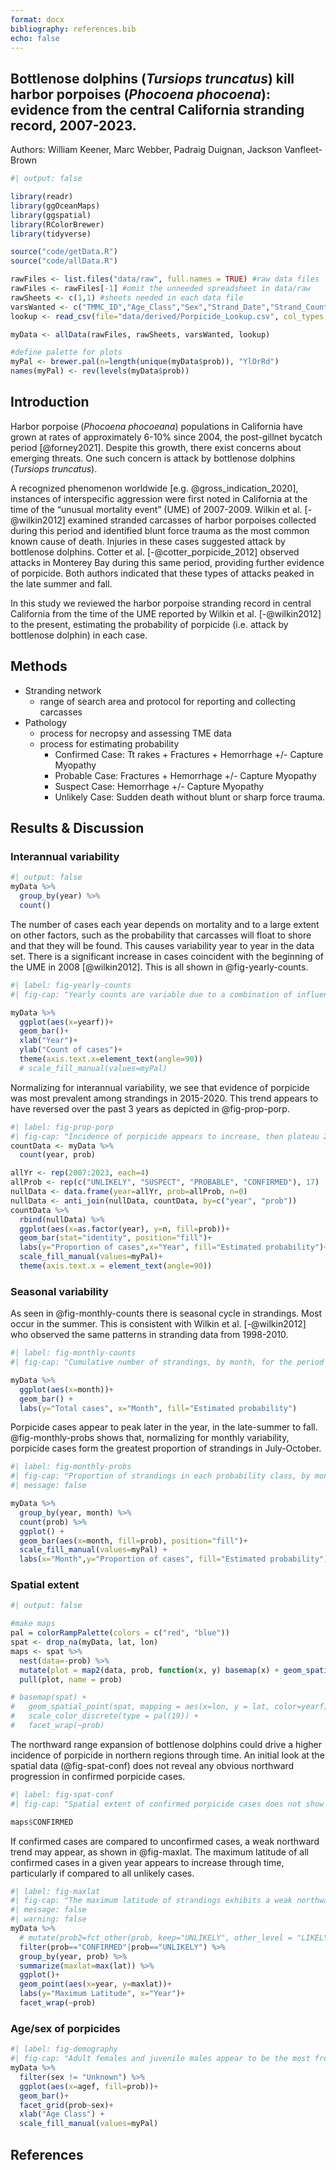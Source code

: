 ```yaml
---
format: docx
bibliography: references.bib
echo: false
---
```


## Bottlenose dolphins (*Tursiops truncatus*) kill harbor porpoises (*Phocoena phocoena*): evidence from the central California stranding record, 2007-2023.

Authors: William Keener, Marc Webber, Padraig Duignan, Jackson Vanfleet-Brown


```r
#| output: false

library(readr)
library(ggOceanMaps)
library(ggspatial)
library(RColorBrewer)
library(tidyverse)

source("code/getData.R")
source("code/allData.R")

rawFiles <- list.files("data/raw", full.names = TRUE) #raw data files
rawFiles <- rawFiles[-1] #omit the unneeded spreadsheet in data/raw
rawSheets <- c(1,1) #sheets needed in each data file
varsWanted <- c("TMMC_ID","Age_Class","Sex","Strand_Date","Strand_County", "County", "Latitude", "Longitude") #vars wanted
lookup <- read_csv(file="data/derived/Porpicide_Lookup.csv", col_types = "cf") #lookup table

myData <- allData(rawFiles, rawSheets, varsWanted, lookup)

#define palette for plots
myPal <- brewer.pal(n=length(unique(myData$prob)), "YlOrRd")
names(myPal) <- rev(levels(myData$prob))
```

## Introduction

Harbor porpoise (*Phocoena phocoeana*) populations in California have grown at rates of approximately 6-10% since 2004, the post-gillnet bycatch period [@forney2021]. Despite this growth, there exist concerns about emerging threats. One such concern is attack by bottlenose dolphins (*Tursiops truncatus*). 

A recognized phenomenon worldwide [e.g. @gross_indication_2020], instances of interspecific aggression were first noted in California at the time of the "unusual mortality event" (UME) of 2007-2009. Wilkin et al. [-@wilkin2012] examined stranded carcasses of harbor porpoises collected during this period and identified blunt force trauma as the most common known cause of death. Injuries in these cases suggested attack by bottlenose dolphins. Cotter et al. [-@cotter_porpicide_2012] observed attacks in Monterey Bay during this same period, providing further evidence of porpicide. Both authors indicated that these types of attacks peaked in the late summer and fall.

In this study we reviewed the harbor porpoise stranding record in central California from the time of the UME reported by Wilkin et al. [-@wilkin2012] to the present, estimating the probability of porpicide (i.e. attack by bottlenose dolphin) in each case.

## Methods

-   Stranding network
    -   range of search area and protocol for reporting and collecting carcasses
-   Pathology
    -   process for necropsy and assessing TME data
    -   process for estimating probability
        -   Confirmed Case: Tt rakes + Fractures + Hemorrhage +/- Capture Myopathy
        -   Probable Case: Fractures + Hemorrhage +/- Capture Myopathy
        -   Suspect Case: Hemorrhage +/- Capture Myopathy
        -   Unlikely Case: Sudden death without blunt or sharp force trauma.

## Results & Discussion

### Interannual variability

```r
#| output: false
myData %>%
  group_by(year) %>%
  count()

```

The number of cases each year depends on mortality and to a large extent on other factors, such as the probability that carcasses will float to shore and that they will be found. This causes variability year to year in the data set. There is a significant increase in cases coincident with the beginning of the UME in 2008 [@wilkin2012]. This is all shown in @fig-yearly-counts.

```r
#| label: fig-yearly-counts
#| fig-cap: "Yearly counts are variable due to a combination of influences."

myData %>%
  ggplot(aes(x=yearf))+
  geom_bar()+
  xlab("Year")+
  ylab("Count of cases")+
  theme(axis.text.x=element_text(angle=90))
  # scale_fill_manual(values=myPal)
```

Normalizing for interannual variability, we see that evidence of porpicide was most prevalent among strandings in 2015-2020. This trend appears to have reversed over the past 3 years as depicted in @fig-prop-porp.

```r
#| label: fig-prop-porp
#| fig-cap: "Incidence of porpicide appears to increase, then plateau 2015-2020, before decreasing again in recent years."
countData <- myData %>%
  count(year, prob)

allYr <- rep(2007:2023, each=4)
allProb <- rep(c("UNLIKELY", "SUSPECT", "PROBABLE", "CONFIRMED"), 17)
nullData <- data.frame(year=allYr, prob=allProb, n=0)
nullData <- anti_join(nullData, countData, by=c("year", "prob"))
countData %>%
  rbind(nullData) %>%
  ggplot(aes(x=as.factor(year), y=n, fill=prob))+
  geom_bar(stat="identity", position="fill")+
  labs(y="Proportion of cases",x="Year", fill="Estimated probability")+
  scale_fill_manual(values=myPal)+
  theme(axis.text.x = element_text(angle=90))
```

### Seasonal variability

As seen in @fig-monthly-counts there is seasonal cycle in strandings. Most occur in the summer. This is consistent with Wilkin et al. [-@wilkin2012] who observed the same patterns in stranding data from 1998-2010.

```r
#| label: fig-monthly-counts
#| fig-cap: "Cumulative number of strandings, by month, for the period 2007-2023. Shows most strandings occur during the Summer."

myData %>%
  ggplot(aes(x=month))+
  geom_bar() +
  labs(y="Total cases", x="Month", fill="Estimated probability")
```

Porpicide cases appear to peak later in the year, in the late-summer to fall. @fig-monthly-probs shows that, normalizing for monthly variability, porpicide cases form the greatest proportion of strandings in July-October.

```r
#| label: fig-monthly-probs
#| fig-cap: "Proportion of strandings in each probability class, by month. These proportions are derived from the 18 year period Jan 2007- Dec 2023"
#| message: false

myData %>%
  group_by(year, month) %>%
  count(prob) %>% 
  ggplot() +
  geom_bar(aes(x=month, fill=prob), position="fill")+
  scale_fill_manual(values=myPal) +
  labs(x="Month",y="Proportion of cases", fill="Estimated probability")

```

### Spatial extent

```r
#| output: false

#make maps
pal = colorRampPalette(colors = c("red", "blue"))
spat <- drop_na(myData, lat, lon)
maps <- spat %>%
  nest(data=-prob) %>%
  mutate(plot = map2(data, prob, function(x, y) basemap(x) + geom_spatial_point(x, mapping = aes(x=lon, y = lat, color=yearf), crs = 4326) + scale_color_discrete(type = pal(19)) + labs(color="Year") + ggtitle(y))) %>%
  pull(plot, name = prob)

# basemap(spat) +
#   geom_spatial_point(spat, mapping = aes(x=lon, y = lat, color=yearf), crs = 4326)+
#   scale_color_discrete(type = pal(19)) +
#   facet_wrap(~prob)
```
The northward range expansion of bottlenose dolphins could drive a higher incidence of porpicide in northern regions through time. An initial look at the spatial data (@fig-spat-conf) does not reveal any obvious northward progression in confirmed porpicide cases.

```r
#| label: fig-spat-conf
#| fig-cap: "Spatial extent of confirmed porpicide cases does not show any chronological trends, such as a northward progression which may have been the effect of range expansion documented in California bottlenose dolphins."

maps$CONFIRMED
```

If confirmed cases are compared to unconfirmed cases, a weak northward trend may appear, as shown in @fig-maxlat. The maximum latitude of all confirmed cases in a given year appears to increase through time, particularly if compared to all unlikely cases.

```r
#| label: fig-maxlat
#| fig-cap: "The maximum latitude of strandings exhibits a weak northwards trend for high-likelihood porpicide cases, especially when compared to low-likelihood cases."
#| message: false
#| warning: false
myData %>%
  # mutate(prob2=fct_other(prob, keep="UNLIKELY", other_level = "LIKELY")) %>%
  filter(prob=="CONFIRMED"|prob=="UNLIKELY") %>% 
  group_by(year, prob) %>%
  summarize(maxlat=max(lat)) %>%
  ggplot()+
  geom_point(aes(x=year, y=maxlat))+
  labs(y="Maximum Latitude", x="Year")+
  facet_wrap(~prob)
```

### Age/sex of porpicides

```r
#| label: fig-demography
#| fig-cap: "Adult females and juvenile males appear to be the most frequent targets among confirmed cases of porpicide."
myData %>%
  filter(sex != "Unknown") %>%
  ggplot(aes(x=agef, fill=prob))+
  geom_bar()+
  facet_grid(prob~sex)+
  xlab("Age Class") +
  scale_fill_manual(values=myPal)
```

## References

::: {#refs}
:::

